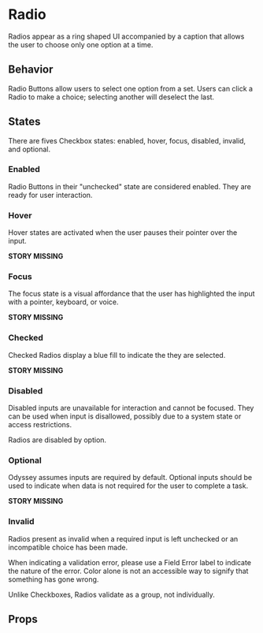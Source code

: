 
# Radio

Radios appear as a ring shaped UI accompanied by a caption that allows the user to choose only one option at a time.

## Behavior

Radio Buttons allow users to select one option from a set. Users can click a Radio to make a choice; selecting another will deselect the last.

<Canvas>
  <Story id="components-radio--default" />
</Canvas>

## States

There are fives Checkbox states: enabled, hover, focus, disabled, invalid, and optional.

### Enabled

Radio Buttons in their "unchecked" state are considered enabled. They are ready for user interaction.

<Canvas>
  <Story id="components-radio--default" />
</Canvas>

### Hover

Hover states are activated when the user pauses their pointer over the input.

**STORY MISSING**

### Focus

The focus state is a visual affordance that the user has highlighted the input with a pointer, keyboard, or voice.

**STORY MISSING**

### Checked

Checked Radios display a blue fill to indicate the they are selected.

**STORY MISSING**

### Disabled

Disabled inputs are unavailable for interaction and cannot be focused. They can be used when input is disallowed, possibly due to a system state or access restrictions.

Radios are disabled by option.

<Canvas>
  <Story id="components-radio--disabled" />
</Canvas>

### Optional

Odyssey assumes inputs are required by default. Optional inputs should be used to indicate when data is not required for the user to complete a task.

**STORY MISSING**

### Invalid

Radios present as invalid when a required input is left unchecked or an incompatible choice has been made.

When indicating a validation error, please use a Field Error label to indicate the nature of the error. Color alone is not an accessible way to signify that something has gone wrong.

Unlike Checkboxes, Radios validate as a group, not individually.

<Canvas>
  <Story id="components-radio--invalid" />
</Canvas>

## Props

<ArgsTable />

<ThemeTable componentThemeReducer={theme} />
